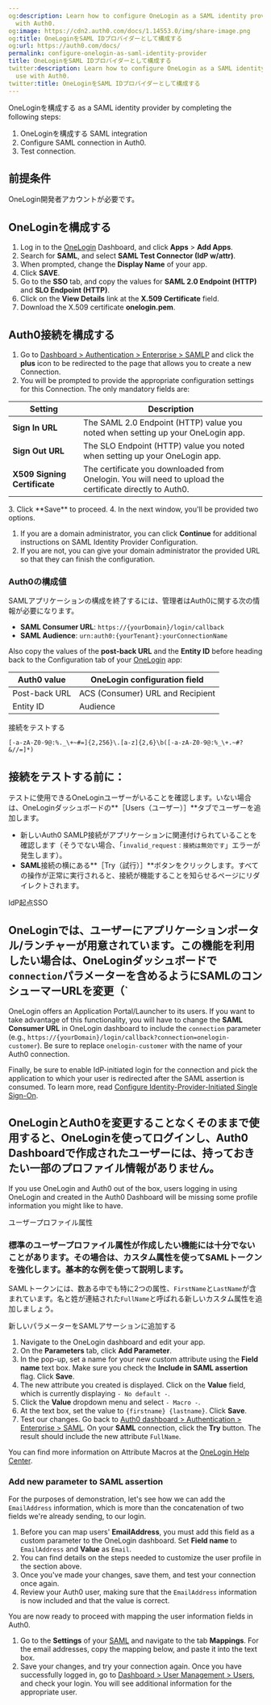 ```yaml
---
og:description: Learn how to configure OneLogin as a SAML identity provider for use
  with Auth0.
og:image: https://cdn2.auth0.com/docs/1.14553.0/img/share-image.png
og:title: OneLoginをSAML IDプロバイダーとして構成する
og:url: https://auth0.com/docs/
permalink: configure-onelogin-as-saml-identity-provider
title: OneLoginをSAML IDプロバイダーとして構成する
twitter:description: Learn how to configure OneLogin as a SAML identity provider for
  use with Auth0.
twitter:title: OneLoginをSAML IDプロバイダーとして構成する
---
```


OneLoginを構成する as a <Tooltip tip="Security Assertion Markup Language (SAML): Standardized protocol allowing two parties to exchange authentication information without a password." cta="View Glossary" href="/docs/glossary?term=SAML">SAML</Tooltip> <Tooltip tip="Security Assertion Markup Language (SAML): Standardized protocol allowing two parties to exchange authentication information without a password." cta="View Glossary" href="/docs/glossary?term=identity+provider">identity provider</Tooltip> by completing the following steps:

1. OneLoginを構成する SAML integration
2. Configure SAML connection in Auth0.
3. Test connection.

## 前提条件

OneLogin開発者アカウントが必要です。

## OneLoginを構成する

1. Log in to the [OneLogin](https://www.onelogin.com/) Dashboard, and click **Apps** > **Add Apps**.
2. Search for **SAML**, and select **SAML Test Connector (IdP w/attr)**.
3. When prompted, change the **Display Name** of your app.
4. Click **SAVE**.
5. Go to the **SSO** tab, and copy the values for **SAML 2.0 Endpoint (HTTP)** and **SLO Endpoint (HTTP)**.
6. Click on the **View Details** link at the **X.509 Certificate** field.
7. Download the X.509 certificate **onelogin.pem**.

## Auth0接続を構成する

1. Go to [Dashboard > Authentication > Enterprise > SAMLP](https://manage.auth0.com/#) and click the **plus** icon to be redirected to the page that allows you to create a new Connection.
2. You will be prompted to provide the appropriate configuration settings for this Connection. The only mandatory fields are:

<table class="table"><thead>
<tr>
<th>Setting</th>
<th>Description</th>
</tr>
</thead>
<tbody>
<tr>
<td><strong>Sign In URL</strong></td>
<td>The SAML 2.0 Endpoint (HTTP) value you noted when setting up your OneLogin app.</td>
</tr>
<tr>
<td><strong>Sign Out URL</strong></td>
<td>The SLO Endpoint (HTTP) value you noted when setting up your OneLogin app.</td>
</tr>
<tr>
<td><strong>X509 Signing Certificate</strong></td>
<td>The certificate you downloaded from Onelogin. You will need to upload the certificate directly to Auth0.</td>
</tr>
</tbody>
</table>
3. Click **Save** to proceed.
4. In the next window, you'll be provided two options.

   1. If you are a domain administrator, you can click **Continue** for additional instructions on SAML Identity Provider Configuration.
   2. If you are not, you can give your domain administrator the provided URL so that they can finish the configuration.

### Auth0の構成値

SAMLアプリケーションの構成を終了するには、管理者はAuth0に関する次の情報が必要になります。

* **SAML Consumer URL**: `https://{yourDomain}/login/callback`
* **SAML <Tooltip tip="Audience: Unique identifier of the audience for an issued token. Named aud in a token, its value contains the ID of either an application (Client ID) for an ID Token or an API (API Identifier) for an Access Token." cta="View Glossary" href="/docs/glossary?term=Audience">Audience</Tooltip>**: `urn:auth0:{yourTenant}:yourConnectionName`

Also copy the values of the **post-back URL** and the **Entity ID** before heading back to the Configuration tab of your [OneLogin](https://www.onelogin.com/) app:

<table class="table"><thead>
<tr>
<th>Auth0 value</th>
<th>OneLogin configuration field</th>
</tr>
</thead>
<tbody>
<tr>
<td>Post-back URL</td>
<td>ACS (Consumer) URL and Recipient</td>
</tr>
<tr>
<td>Entity ID</td>
<td>Audience</td>
</tr>
</tbody>
</table>

接続をテストする

`[-a-zA-Z0-9@:%._\+~#=]{2,256}\.[a-z]{2,6}\b([-a-zA-Z0-9@:%_\+.~#?&//=]*)`

## 接続をテストする前に：

テストに使用できるOneLoginユーザーがいることを確認します。いない場合は、OneLoginダッシュボードの**［Users（ユーザー）］**タブでユーザーを追加します。

* 新しいAuth0 SAMLP接続がアプリケーションに関連付けられていることを確認します（そうでない場合、「`invalid_request：接続は無効です`」エラーが発生します）。
* **SAML**接続の横にある**［Try（試行）］**ボタンをクリックします。すべての操作が正常に実行されると、接続が機能することを知らせるページにリダイレクトされます。

IdP起点SSO

## OneLoginでは、ユーザーにアプリケーションポータル/ランチャーが用意されています。この機能を利用したい場合は、OneLoginダッシュボードで`connection`パラメーターを含めるように**SAMLのコンシューマーURL**を変更（`

OneLogin offers an Application Portal/Launcher to its users. If you want to take advantage of this functionality, you will have to change the **SAML Consumer URL** in OneLogin dashboard to include the `connection` parameter (e.g., `https://{yourDomain}/login/callback?connection=onelogin-customer`). Be sure to replace `onelogin-customer` with the name of your Auth0 connection.

Finally, be sure to enable IdP-initiated login for the connection and pick the application to which your user is redirected after the SAML assertion is consumed. To learn more, read [Configure Identity-Provider-Initiated Single Sign-On](/docs/authenticate/protocols/saml/saml-sso-integrations/identity-provider-initiated-single-sign-on).

## OneLoginとAuth0を変更することなくそのままで使用すると、OneLoginを使ってログインし、Auth0 Dashboardで作成されたユーザーには、持っておきたい一部のプロファイル情報がありません。

If you use OneLogin and Auth0 out of the box, users logging in using OneLogin and created in the <Tooltip tip="Auth0 Dashboard: Auth0's main product to configure your services." cta="View Glossary" href="/docs/glossary?term=Auth0+Dashboard">Auth0 Dashboard</Tooltip> will be missing some profile information you might like to have.

ユーザープロファイル属性

### 標準のユーザープロファイル属性が作成したい機能には十分でないことがあります。その場合は、カスタム属性を使ってSAMLトークンを強化します。基本的な例を使って説明します。

SAMLトークンには、数ある中でも特に2つの属性、`FirstName`と`LastName`が含まれています。名と姓が連結された`FullName`と呼ばれる新しいカスタム属性を追加しましょう。

新しいパラメーターをSAMLアサーションに追加する

1. Navigate to the OneLogin dashboard and edit your app.
2. On the **Parameters** tab, click **Add Parameter**.
3. In the pop-up, set a name for your new custom attribute using the **Field name** text box. Make sure you check the **Include in SAML assertion** flag. Click **Save**.
4. The new attribute you created is displayed. Click on the **Value** field, which is currently displaying `- No default -`.
5. Click the **Value** dropdown menu and select `- Macro -`.
6. At the text box, set the value to `{firstname} {lastname}`. Click **Save**.
7. Test our changes. Go back to [Auth0 dashboard > Authentication > Enterprise > SAML](https://manage.auth0.com/#/connections/enterprise). On your **SAML** connection, click the **Try** button. The result should include the new attribute `FullName`.

You can find more information on Attribute Macros at the [OneLogin Help Center](https://support.onelogin.com/hc/en-us/articles/201174464-Attribute-macros).

### Add new parameter to SAML assertion

For the purposes of demonstration, let's see how we can add the `EmailAddress` information, which is more than the concatenation of two fields we're already sending, to our login.

1. Before you can map users' **EmailAddress**, you must add this field as a custom parameter to the OneLogin dashboard. Set **Field name** to `EmailAddress` and **Value** as `Email`.
2. You can find details on the steps needed to customize the user profile in the section above.
3. Once you've made your changes, save them, and test your connection once again.
4. Review your Auth0 user, making sure that the `EmailAddress` information is now included and that the value is correct.

You are now ready to proceed with mapping the user information fields in Auth0.

1. Go to the **Settings** of your [SAML](https://manage.auth0.com/#/connections/enterprise) and navigate to the tab **Mappings**. For the email addresses, copy the mapping below, and paste it into the text box.
2. Save your changes, and try your connection again. Once you have successfully logged in, go to [Dashboard > User Management > Users](https://manage.auth0.com/#/users), and check your login. You will see additional information for the appropriate user.